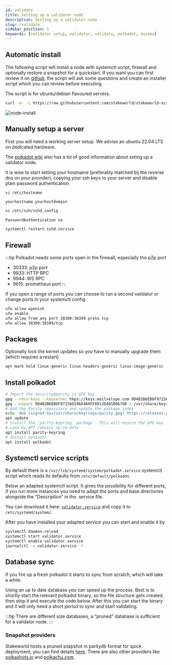 ```yaml
---
id: validate
title: Setting up a validator node
description: Setting up a validator node
slug: /validate
sidebar_position: 1
keywords: [validator setup, validator, validate, polkadot, kusama]
---
```


## Automatic install

The following script will install a node with systemctl script, firewall and optionally restore a snapshot for a quickstart. If you want you can first review it on [github](https://github.com/stakeworld/stakeworld-scripts/blob/master/node-install.sh), the script will ask some questions and create an installer script which you can review before executing.

The script is for ubuntu/debian flavoured servers.

```bash
curl -o- -L https://raw.githubusercontent.com/stakeworld/stakeworld-scripts/master/node-install.sh | bash
```

![node-install](/img/node-install.gif)

## Manually setup a server

First you will need a working server setup. We advise an ubuntu 22.04 LTS on dedicated hardware.

The [polkadot wiki](https://wiki.polkadot.network/docs/maintain-guides-how-to-validate-kusama) also has a lot of good information about seting up a validator node. 

It is wise to start setting your hostname (preferably matched bij the reverse dns on your provider), copying your ssh keys to your server and disable plain password authentication.

```bash
vi /etc/hostname
```
`yourhostname.yourhostdomain`

```bash
vi /etc/ssh/sshd_config
```
`PasswordAuthentication no`
```bash
systemctl restart sshd.service
```

## Firewall

:::tip
Polkadot needs some ports open in the firewall, especially the p2p port
* 30333: p2p port
* 9933: HTTP RPC
* 9944: WS RPC
* 9615: prometheus port
:::

If you open a range of ports you can choose to run a second validator or change ports in your systemctl config.

```bash
ufw allow openssh
ufw enable
ufw allow from any port 30300:30399 proto tcp
ufw allow 30300:30399/tcp
```

## Packages

Optionally lock the kernel updates so you have to manually upgrade them (which requires a restart)

```bash
apt-mark hold linux-generic linux-headers-generic linux-image-generic
```

## Install polkadot

```bash
# Import the security@parity.io GPG key
gpg --recv-keys --keyserver hkps://keys.mailvelope.com 9D4B2B6EB8F97156D19669A9FF0812D491B96798
gpg --export 9D4B2B6EB8F97156D19669A9FF0812D491B96798 > /usr/share/keyrings/parity.gpg
# Add the Parity repository and update the package index
echo 'deb [signed-by=/usr/share/keyrings/parity.gpg] https://releases.parity.io/deb release main' > /etc/apt/sources.list.d/parity.list
apt update
# Install the `parity-keyring` package - This will ensure the GPG key
# used by APT remains up-to-date
apt install parity-keyring
# Install polkadot
apt install polkadot
```

## Systemctl service scripts

By default there is a `/usr/lib/systemd/system/polkadot.service` systemctl script which reads its defaults from `/etc/default/polkadot`.

Below an adapted systemctl script. It gives the possibility for different ports, if you run more instances you need to adapt the ports and base directories alongside the “Description” in the .service file.

You can download it here: [`validator.service`](/files/validator.service) and copy it to `/etc/systemd/system/`.

After you have installed your adapted service you can start and enable it by

```bash
systemctl daemon-reload
systemctl start validator.service
systemctl enable validator.service
journalctl -u validator.service -f
```

## Database sync

If you fire up a fresh polkadot it starts to sync from scratch, which will take a while.

Using an up to date database you can speed up the process. Best is to shortly start the relevant polkadot binary, so the file structure gets created, then stop it and execute the code below. After this you can start the binary and it will only need a short period to sync and start validating.

:::tip
There are different size databases, a “pruned” database is sufficient for a validator node.
:::

### Snapshot providers

Stakeworld hosts a pruned snapshot in paritydb format for quick deployment, you can find details [here](./snapshot). There are also other providers like [polkashots.io](https://polkashots.io/) and [polkachu.com](https://polkachu.com/snapshots).

